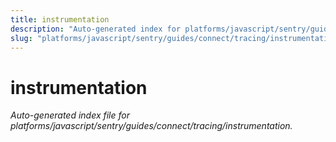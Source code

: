 ```yaml
---
title: instrumentation
description: "Auto-generated index for platforms/javascript/sentry/guides/connect/tracing/instrumentation"
slug: "platforms/javascript/sentry/guides/connect/tracing/instrumentation"
---
```


# instrumentation

_Auto-generated index file for platforms/javascript/sentry/guides/connect/tracing/instrumentation._
